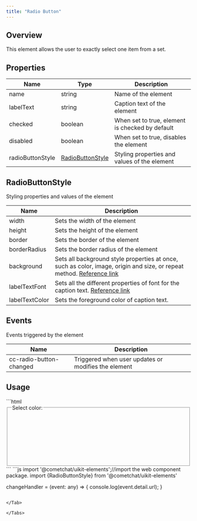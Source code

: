 ```yaml
---
title: "Radio Button"
---
```


## Overview

This element allows the user to exactly select one item from a set.

## Properties

| Name             | Type                                                                   | Description                                     |
| ---------------- | ---------------------------------------------------------------------- | ----------------------------------------------- |
| name             | string                                                                 | Name of the element                             |
| labelText        | string                                                                 | Caption text of the element                     |
| checked          | boolean                                                                | When set to true, element is checked by default |
| disabled         | boolean                                                                | When set to true, disables the element          |
| radioButtonStyle | [RadioButtonStyle](/docs/ui-kit/angular/radio-button#radiobuttonstyle) | Styling properties and values of the element    |

## RadioButtonStyle

Styling properties and values of the element

| Name           | Description                                                                                                                                                                          |
| -------------- | ------------------------------------------------------------------------------------------------------------------------------------------------------------------------------------ |
| width          | Sets the width of the element                                                                                                                                                        |
| height         | Sets the height of the element                                                                                                                                                       |
| border         | Sets the border of the element                                                                                                                                                       |
| borderRadius   | Sets the border radius of the element                                                                                                                                                |
| background     | Sets all background style properties at once, such as color, image, origin and size, or repeat method. [Reference link](https://developer.mozilla.org/en-US/docs/Web/CSS/background) |
| labelTextFont  | Sets all the different properties of font for the caption text. [Reference link](https://developer.mozilla.org/en-US/docs/Web/CSS/font)                                              |
| labelTextColor | Sets the foreground color of caption text.                                                                                                                                           |

## Events

Events triggered by the element

| Name                    | Description                                         |
| ----------------------- | --------------------------------------------------- |
| cc-radio-button-changed | Triggered when user updates or modifies the element |

## Usage

<Tabs>
<Tab title="HTML">
```html
<fieldset>
  <legend>Select color:</legend>
  <cometchat-radio-button 
	[name]="'color'"
  [labelText]="'Green'"
  (cc-radio-button-changed)="changeHandler($event)" /><br><br>
  <cometchat-radio-button 
	[name]="'color'"
  [labelText]="'Purple'"
  :checked="true"
  (cc-radio-button-changed)="changeHandler($event)" /><br><br>
  <cometchat-radio-button 
	[name]="'color'"
  [labelText]="'Brown'"
  :checked="true"
  (cc-radio-button-changed)="changeHandler($event)" /><br><br>
  <cometchat-radio-button 
	[name]="'color'"
  [labelText]="'White'"
  :checked="true"
  (cc-radio-button-changed)="changeHandler($event)" /><br><br>
</fieldset>
```

</Tab>

<Tab title="JavaScript">
```js
import '@cometchat/uikit-elements';//import the web component package.
import {RadioButtonStyle} from '@cometchat/uikit-elements'

changeHandler = (event: any) => {
  console.log(event.detail.url);
}
```

</Tab>

</Tabs>
